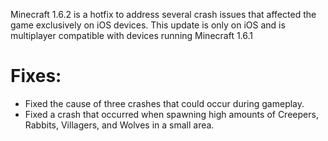 Minecraft 1.6.2 is a hotfix to address several crash issues that affected the game exclusively on iOS devices. This update is only on iOS and is multiplayer compatible with devices running Minecraft 1.6.1

# Fixes:

-   Fixed the cause of three crashes that could occur during gameplay.
-   Fixed a crash that occurred when spawning high amounts of Creepers, Rabbits, Villagers, and Wolves in a small area.